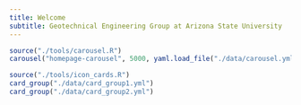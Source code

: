 ```yaml
---
title: Welcome
subtitle: Geotechnical Engineering Group at Arizona State University
---
```


```r
source("./tools/carousel.R")
carousel("homepage-carousel", 5000, yaml.load_file("./data/carousel.yml"))
```

```r
source("./tools/icon_cards.R")
card_group("./data/card_group1.yml")
card_group("./data/card_group2.yml")
```
